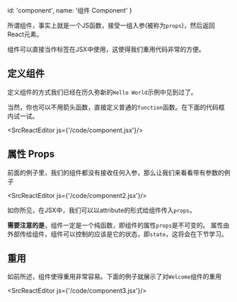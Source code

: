 
  id: 'component',
  name: '组件 Component'
}

所谓组件，事实上就是一个JS函数，接受一组入参(被称为`props`)，然后返回React元素。

组件可以直接当作标签在JSX中使用，这使得我们重用代码非常的方便。

## 定义组件

定义组件的方式我们已经在历久弥新的`Hello World`示例中见到过了。

当然，你也可以不用箭头函数，直接定义普通的`function`函数。在下面的代码框内试一试。

<SrcReactEditor js={'/code/component.jsx'}/>

## 属性 Props

前面的例子里，我们的组件都没有接收任何入参，那么让我们来看看带有参数的例子

<SrcReactEditor js={'/code/component2.jsx'}/>

如你所见，在JSX中，我们可以以attribute的形式给组件传入`props`。

**需要注意的是**，组件一定是一个纯函数，即组件的属性`props`是不可变的。
属性由外部传给组件，组件可以控制的应该是它的状态，即`state`，这将会在下节学习。

## 重用

如前所述，组件使得重用非常容易。下面的例子就展示了对`Welcome`组件的重用

<SrcReactEditor js={'/code/component3.jsx'}/>

